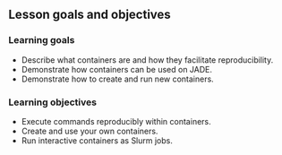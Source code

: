 ## Lesson goals and objectives

### Learning goals

<!--
High-level "big picture" objectives of the learning process.
This should be no more than 3 bullet points.
-->

- Describe what containers are and how they facilitate reproducibility.
- Demonstrate how containers can be used on JADE.
- Demonstrate how to create and run new containers.

### Learning objectives

<!--
More concrete and measurable outputs.
This can range from 3 to 8 bullet points.
-->

- Execute commands reproducibly within containers.
- Create and use your own containers.
- Run interactive containers as Slurm jobs.

